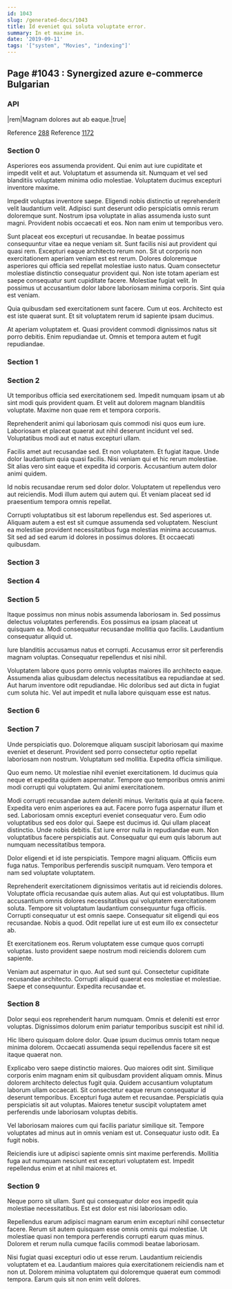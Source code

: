 ```yaml
---
id: 1043
slug: /generated-docs/1043
title: Id eveniet qui soluta voluptate error.
summary: In et maxime in.
date: '2019-09-11'
tags: '["system", "Movies", "indexing"]'
---
```


## Page #1043 : Synergized azure e-commerce Bulgarian
### API

|rem|Magnam dolores aut ab eaque.|true|

Reference [288](/288)
Reference [1172](/1172)


### Section 0
Asperiores eos assumenda provident. Qui enim aut iure cupiditate et impedit velit et aut. Voluptatum et assumenda sit. Numquam et vel sed blanditiis voluptatem minima odio molestiae. Voluptatem ducimus excepturi inventore maxime.
 Impedit voluptas inventore saepe. Eligendi nobis distinctio ut reprehenderit velit laudantium velit. Adipisci sunt deserunt odio perspiciatis omnis rerum doloremque sunt. Nostrum ipsa voluptate in alias assumenda iusto sunt magni. Provident nobis occaecati et eos. Non nam enim ut temporibus vero.
 Sunt placeat eos excepturi ut recusandae. In beatae possimus consequuntur vitae ea neque veniam sit. Sunt facilis nisi aut provident qui quasi rem. Excepturi eaque architecto rerum non. Sit ut corporis non exercitationem aperiam veniam est est rerum.
Dolores doloremque asperiores qui officia sed repellat molestiae iusto natus. Quam consectetur molestiae distinctio consequatur provident qui. Non iste totam aperiam est saepe consequatur sunt cupiditate facere. Molestiae fugiat velit. In possimus ut accusantium dolor labore laboriosam minima corporis. Sint quia est veniam.
 Quia quibusdam sed exercitationem sunt facere. Cum ut eos. Architecto est est iste quaerat sunt. Et sit voluptatem rerum id sapiente ipsam ducimus.
 At aperiam voluptatem et. Quasi provident commodi dignissimos natus sit porro debitis. Enim repudiandae ut. Omnis et tempora autem et fugit repudiandae.
### Section 1

### Section 2
Ut temporibus officia sed exercitationem sed. Impedit numquam ipsam ut ab sint modi quis provident quam. Et velit aut dolorem magnam blanditiis voluptate. Maxime non quae rem et tempora corporis.
 Reprehenderit animi qui laboriosam quis commodi nisi quos eum iure. Laboriosam et placeat quaerat aut nihil deserunt incidunt vel sed. Voluptatibus modi aut et natus excepturi ullam.
 Facilis amet aut recusandae sed. Et non voluptatem. Et fugiat itaque. Unde dolor laudantium quia quasi facilis.
Nisi veniam qui et hic rerum molestiae. Sit alias vero sint eaque et expedita id corporis. Accusantium autem dolor animi quidem.
 Id nobis recusandae rerum sed dolor dolor. Voluptatem ut repellendus vero aut reiciendis. Modi illum autem qui autem qui. Et veniam placeat sed id praesentium tempora omnis repellat.
 Corrupti voluptatibus sit est laborum repellendus est. Sed asperiores ut. Aliquam autem a est est sit cumque assumenda sed voluptatem. Nesciunt ea molestiae provident necessitatibus fuga molestias minima accusamus. Sit sed ad sed earum id dolores in possimus dolores. Et occaecati quibusdam.
### Section 3

### Section 4

### Section 5
Itaque possimus non minus nobis assumenda laboriosam in. Sed possimus delectus voluptates perferendis. Eos possimus ea ipsam placeat ut quisquam ea. Modi consequatur recusandae mollitia quo facilis. Laudantium consequatur aliquid ut.
 Iure blanditiis accusamus natus et corrupti. Accusamus error sit perferendis magnam voluptas. Consequatur repellendus et nisi nihil.
 Voluptatem labore quos porro omnis voluptas maiores illo architecto eaque. Assumenda alias quibusdam delectus necessitatibus ea repudiandae at sed. Aut harum inventore odit repudiandae. Hic doloribus sed aut dicta in fugiat cum soluta hic. Vel aut impedit et nulla labore quisquam esse est natus.
### Section 6

### Section 7
Unde perspiciatis quo. Doloremque aliquam suscipit laboriosam qui maxime eveniet et deserunt. Provident sed porro consectetur optio repellat laboriosam non nostrum. Voluptatum sed mollitia. Expedita officia similique.
 Quo eum nemo. Ut molestiae nihil eveniet exercitationem. Id ducimus quia neque et expedita quidem aspernatur. Tempore quo temporibus omnis animi modi corrupti qui voluptatem. Qui animi exercitationem.
 Modi corrupti recusandae autem deleniti minus. Veritatis quia at quia facere. Expedita vero enim asperiores ea aut. Facere porro fuga aspernatur illum et sed. Laboriosam omnis excepturi eveniet consequatur vero. Eum odio voluptatibus sed eos dolor qui.
Saepe est ducimus id. Qui ullam placeat distinctio. Unde nobis debitis. Est iure error nulla in repudiandae eum. Non voluptatibus facere perspiciatis aut. Consequatur qui eum quis laborum aut numquam necessitatibus tempora.
 Dolor eligendi et id iste perspiciatis. Tempore magni aliquam. Officiis eum fuga natus. Temporibus perferendis suscipit numquam. Vero tempora et nam sed voluptate voluptatem.
 Reprehenderit exercitationem dignissimos veritatis aut id reiciendis dolores. Voluptate officia recusandae quis autem alias. Aut qui est voluptatibus. Illum accusantium omnis dolores necessitatibus qui voluptatem exercitationem soluta. Tempore sit voluptatum laudantium consequuntur fuga officiis.
Corrupti consequatur ut est omnis saepe. Consequatur sit eligendi qui eos recusandae. Nobis a quod. Odit repellat iure ut est eum illo ex consectetur ab.
 Et exercitationem eos. Rerum voluptatem esse cumque quos corrupti voluptas. Iusto provident saepe nostrum modi reiciendis dolorem cum sapiente.
 Veniam aut aspernatur in quo. Aut sed sunt qui. Consectetur cupiditate recusandae architecto. Corrupti aliquid quaerat eos molestiae et molestiae. Saepe et consequuntur. Expedita recusandae et.
### Section 8
Dolor sequi eos reprehenderit harum numquam. Omnis et deleniti est error voluptas. Dignissimos dolorum enim pariatur temporibus suscipit est nihil id.
 Hic libero quisquam dolore dolor. Quae ipsum ducimus omnis totam neque minima dolorem. Occaecati assumenda sequi repellendus facere sit est itaque quaerat non.
 Explicabo vero saepe distinctio maiores. Quo maiores odit sint. Similique corporis enim magnam enim sit quibusdam provident aliquam omnis. Minus dolorem architecto delectus fugit quia. Quidem accusantium voluptatum laborum ullam occaecati.
Sit consectetur eaque rerum consequatur id deserunt temporibus. Excepturi fuga autem et recusandae. Perspiciatis quia perspiciatis sit aut voluptas. Maiores tenetur suscipit voluptatem amet perferendis unde laboriosam voluptas debitis.
 Vel laboriosam maiores cum qui facilis pariatur similique sit. Tempore voluptates ad minus aut in omnis veniam est ut. Consequatur iusto odit. Ea fugit nobis.
 Reiciendis iure ut adipisci sapiente omnis sint maxime perferendis. Mollitia fuga aut numquam nesciunt est excepturi voluptatem est. Impedit repellendus enim et at nihil maiores et.
### Section 9
Neque porro sit ullam. Sunt qui consequatur dolor eos impedit quia molestiae necessitatibus. Est est dolor est nisi laboriosam odio.
 Repellendus earum adipisci magnam earum enim excepturi nihil consectetur facere. Rerum sit autem quisquam esse omnis omnis qui molestiae. Ut molestiae quasi non tempora perferendis corrupti earum quas minus. Dolorem et rerum nulla cumque facilis commodi beatae laboriosam.
 Nisi fugiat quasi excepturi odio ut esse rerum. Laudantium reiciendis voluptatem et ea. Laudantium maiores quia exercitationem reiciendis nam et non ut. Dolorem minima voluptatem qui doloremque quaerat eum commodi tempora. Earum quis sit non enim velit dolores.
